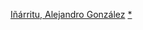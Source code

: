 {{Navbox
|name = 阿利安卓·崗札雷·伊納利圖
|title = [[阿利安卓·崗札雷·伊納利圖]]執導電影
|state = {{{state|autocollapse}}}
|listclass = hlist

|group1 = 長片
|list1 =
* 《[[愛是一條狗]]》（2000）
* 《[[靈魂的重量]]》（2003）
* 《[[火線交錯]]》（2006）
* 《[[最後的美麗]]》（2010）
* 《[[鳥人 (2014年電影)|鳥人]]》（2014）
* 《[[神鬼獵人]]》（2015）
* 《[[诗人（或少数真相的虚假编年史）]]》（TBA）

|group2 = 短片
|list2 =
* 《[[寶馬廣告精選#火藥桶|火藥桶]]》（2001）
* 《[[九一一事件簿|墨西哥]]》（2002）
* 《[[給康城的情書|安娜]]》（2007）
* 《[[肉與沙]]》（2017）

}}<noinclude>
{{collapsible option}}
[[Category:墨西哥電影導演模板|Iñárritu, Alejandro González]]
[[Category:亚历桑德罗·冈萨雷斯·伊纳里图电影|*]]
</noinclude>